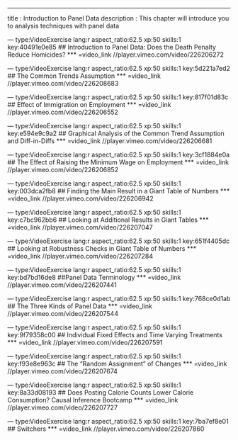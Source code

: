 ---
title       : Introduction to Panel Data
description : This chapter will introduce you to analysis techniques with panel data




--- type:VideoExercise lang:r aspect_ratio:62.5 xp:50 skills:1 key:40491e0e85
## Introduction to Panel Data: Does the Death Penalty Reduce Homicides?
*** =video_link
//player.vimeo.com/video/226206272

--- type:VideoExercise lang:r aspect_ratio:62.5 xp:50 skills:1 key:5d221a7ed2
## The Common Trends Assumption
*** =video_link
//player.vimeo.com/video/226208683

--- type:VideoExercise lang:r aspect_ratio:62.5 xp:50 skills:1 key:817f01d83c
## Effect of Immigration on Employment
*** =video_link
//player.vimeo.com/video/226206552

--- type:VideoExercise lang:r aspect_ratio:62.5 xp:50 skills:1 key:e594e9c9a2
## Graphical Analysis of the Common Trend Assumption and Diff-in-Diffs
*** =video_link
//player.vimeo.com/video/226206681

--- type:VideoExercise lang:r aspect_ratio:62.5 xp:50 skills:1 key:3cf1884e0a
## The Effect of Raising the Minimum Wage on Employment
*** =video_link
//player.vimeo.com/video/226206852

--- type:VideoExercise lang:r aspect_ratio:62.5 xp:50 skills:1 key:003dca2fb8
## Finding the Main Result in a Giant Table of Numbers
*** =video_link
//player.vimeo.com/video/226206942

--- type:VideoExercise lang:r aspect_ratio:62.5 xp:50 skills:1 key:c7bc962bb6
## Looking at Additional Results in Giant Tables
*** =video_link
//player.vimeo.com/video/226207047

--- type:VideoExercise lang:r aspect_ratio:62.5 xp:50 skills:1 key:651f4405dc
## Looking at Robustness Checks in Giant Table of Numbers
*** =video_link
//player.vimeo.com/video/226207284

--- type:VideoExercise lang:r aspect_ratio:62.5 xp:50 skills:1 key:bd7bd16de8
##Panel Data Terminology
*** =video_link
//player.vimeo.com/video/226207441

--- type:VideoExercise lang:r aspect_ratio:62.5 xp:50 skills:1 key:768ce0d1ab
## The Three Kinds of Panel Data
*** =video_link
//player.vimeo.com/video/226207544

--- type:VideoExercise lang:r aspect_ratio:62.5 xp:50 skills:1 key:9f79358c00
## Individual Fixed Effects and Time Varying Treatments
*** =video_link
//player.vimeo.com/video/226207591

--- type:VideoExercise lang:r aspect_ratio:62.5 xp:50 skills:1 key:f93e8e963c
## The "Random Assignment" of Changes
*** =video_link
//player.vimeo.com/video/226207674

--- type:VideoExercise lang:r aspect_ratio:62.5 xp:50 skills:1 key:8a33d08193
## Does Posting Calorie Counts Lower Calorie Consumption? Causal Inference Bootcamp
*** =video_link
//player.vimeo.com/video/226207727

--- type:VideoExercise lang:r aspect_ratio:62.5 xp:50 skills:1 key:7ba7ef8e01
## Switchers
*** =video_link
//player.vimeo.com/video/226207860

